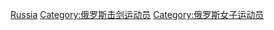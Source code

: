 [[Category:各国女子击剑运动员|Russia]]
[[Category:俄罗斯击剑运动员|Category:俄罗斯击剑运动员]]
[[Category:俄罗斯女子运动员|Category:俄罗斯女子运动员]]
